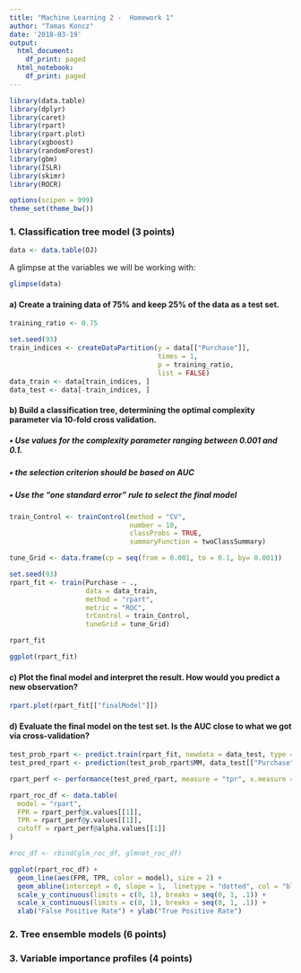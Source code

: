 ```yaml
---
title: "Machine Learning 2 -  Homework 1"
author: "Tamas Koncz"
date: '2018-03-19'
output:
  html_document:
    df_print: paged
  html_notebook:
    df_print: paged
---
```


```r
library(data.table)
library(dplyr)
library(caret)
library(rpart)
library(rpart.plot)
library(xgboost)
library(randomForest)
library(gbm)
library(ISLR)
library(skimr)
library(ROCR)

options(scipen = 999)
theme_set(theme_bw())
```

### 1. Classification tree model (3 points)  
```r
data <- data.table(OJ)
```

A glimpse at the variables we will be working with:
```r
glimpse(data)
```


#### a) Create a training data of 75% and keep 25% of the data as a test set.  

```r
training_ratio <- 0.75

set.seed(93)
train_indices <- createDataPartition(y = data[["Purchase"]],
                                     times = 1,
                                     p = training_ratio,
                                     list = FALSE)
data_train <- data[train_indices, ]
data_test <- data[-train_indices, ]
```

#### b) Build a classification tree, determining the optimal complexity parameter via 10-fold cross validation.  
#####    • Use values for the complexity parameter ranging between 0.001 and 0.1.  
#####    • the selection criterion should be based on AUC  
#####    • Use the “one standard error” rule to select the final model  

```r
train_Control <- trainControl(method = "CV",
                              number = 10,
                              classProbs = TRUE,
                              summaryFunction = twoClassSummary)

tune_Grid <- data.frame(cp = seq(from = 0.001, to = 0.1, by= 0.001))

set.seed(93)
rpart_fit <- train(Purchase ~ .,
                   data = data_train,
                   method = "rpart",
                   metric = "ROC",
                   trControl = train_Control,
                   tuneGrid = tune_Grid)
```

```r
rpart_fit
```

```r
ggplot(rpart_fit)
```

#### c) Plot the final model and interpret the result. How would you predict a new observation?  
  
```r
rpart.plot(rpart_fit[["finalModel"]])
```  

#### d) Evaluate the final model on the test set. Is the AUC close to what we got via cross-validation?  
```r
test_prob_rpart <- predict.train(rpart_fit, newdata = data_test, type = "prob")
test_pred_rpart <- prediction(test_prob_rpart$MM, data_test[["Purchase"]])

rpart_perf <- performance(test_pred_rpart, measure = "tpr", x.measure = "fpr")

rpart_roc_df <- data.table(
  model = "rpart",
  FPR = rpart_perf@x.values[[1]],
  TPR = rpart_perf@y.values[[1]],
  cutoff = rpart_perf@alpha.values[[1]]
)

#roc_df <- rbind(glm_roc_df, glmnet_roc_df)

ggplot(rpart_roc_df) +
  geom_line(aes(FPR, TPR, color = model), size = 2) +
  geom_abline(intercept = 0, slope = 1,  linetype = "dotted", col = "black") +
  scale_y_continuous(limits = c(0, 1), breaks = seq(0, 1, .1)) +
  scale_x_continuous(limits = c(0, 1), breaks = seq(0, 1, .1)) +
  xlab("False Positive Rate") + ylab("True Positive Rate")
```



### 2. Tree ensemble models (6 points)
### 3. Variable importance profiles (4 points)

